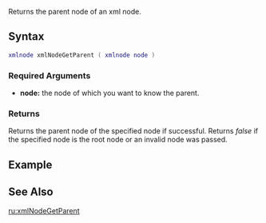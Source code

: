 {{Server client function}}
{{Needs_Example}}

Returns the parent node of an xml node.

==Syntax==
<syntaxhighlight lang="lua">
xmlnode xmlNodeGetParent ( xmlnode node )
</syntaxhighlight>
{{OOP||[[/xmlnode.md|xmlnode]]:getParent|parent}}

===Required Arguments===
*'''node:''' the node of which you want to know the parent.

===Returns===
Returns the parent node of the specified node if successful. Returns ''false'' if the specified node is the root node or an invalid node was passed.

==Example==

==See Also==
{{XML functions}}
[[/ru:xmlNodeGetParent.md|ru:xmlNodeGetParent]]
